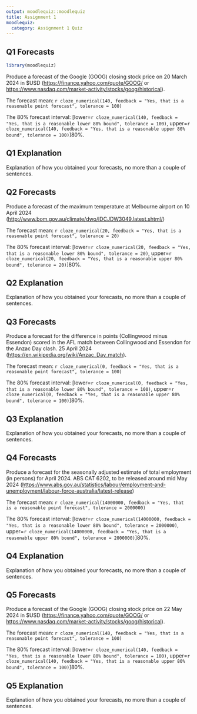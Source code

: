 ```yaml
---
output: moodlequiz::moodlequiz
title: Assignment 1
moodlequiz:
  category: Assignment 1 Quiz
---
```


## Q1 Forecasts

```r
library(moodlequiz)
```

Produce a forecast of the Google (GOOG) closing stock price on 20 March 2024 in $USD (<https://finance.yahoo.com/quote/GOOG/> or <https://www.nasdaq.com/market-activity/stocks/goog/historical>).

The forecast mean: `r cloze_numerical(140, feedback = "Yes, that is a reasonable point forecast", tolerance = 100)`

The 80% forecast interval: [lower=`r cloze_numerical(140, feedback = "Yes, that is a reasonable lower 80% bound", tolerance = 100)`, upper=`r cloze_numerical(140, feedback = "Yes, that is a reasonable upper 80% bound", tolerance = 100)`]80%.

## Q1 Explanation {type=essay}

Explanation of how you obtained your forecasts, no more than a couple of sentences.

## Q2 Forecasts

Produce a forecast of the maximum temperature at Melbourne airport on
10 April 2024 (<http://www.bom.gov.au/climate/dwo/IDCJDW3049.latest.shtml/>)

The forecast mean: `r cloze_numerical(20, feedback = "Yes, that is a reasonable point forecast", tolerance = 20)`

The 80% forecast interval: [lower=`r cloze_numerical(20, feedback = "Yes, that is a reasonable lower 80% bound", tolerance = 20)`, upper=`r cloze_numerical(20, feedback = "Yes, that is a reasonable upper 80% bound", tolerance = 20)`]80%.

## Q2 Explanation {type=essay}

Explanation of how you obtained your forecasts, no more than a couple of sentences.

## Q3 Forecasts

Produce a forecast for the difference in points (Collingwood minus Essendon) scored in the AFL match between Collingwood and Essendon for the Anzac Day clash. 25 April 2024 (<https://en.wikipedia.org/wiki/Anzac_Day_match>).

The forecast mean: `r cloze_numerical(0, feedback = "Yes, that is a reasonable point forecast", tolerance = 100)`

The 80% forecast interval: [lower=`r cloze_numerical(0, feedback = "Yes, that is a reasonable lower 80% bound", tolerance = 100)`, upper=`r cloze_numerical(0, feedback = "Yes, that is a reasonable upper 80% bound", tolerance = 100)`]80%.

## Q3 Explanation {type=essay}

Explanation of how you obtained your forecasts, no more than a couple of sentences.

## Q4 Forecasts

Produce a forecast for the seasonally adjusted estimate of total employment (in persons) for April 2024. ABS CAT 6202, to be released around mid May 2024 (<https://www.abs.gov.au/statistics/labour/employment-and-unemployment/labour-force-australia/latest-release>)

The forecast mean: `r cloze_numerical(14000000, feedback = "Yes, that is a reasonable point forecast", tolerance = 2000000)`

The 80% forecast interval: [lower=`r cloze_numerical(14000000, feedback = "Yes, that is a reasonable lower 80% bound", tolerance = 2000000)`, upper=`r cloze_numerical(14000000, feedback = "Yes, that is a reasonable upper 80% bound", tolerance = 2000000)`]80%.

## Q4 Explanation {type=essay}

Explanation of how you obtained your forecasts, no more than a couple of sentences.

## Q5 Forecasts

Produce a forecast of the Google (GOOG) closing stock price on 22 May 2024 in $USD (<https://finance.yahoo.com/quote/GOOG/> or <https://www.nasdaq.com/market-activity/stocks/goog/historical>).

The forecast mean: `r cloze_numerical(140, feedback = "Yes, that is a reasonable point forecast", tolerance = 100)`

The 80% forecast interval: [lower=`r cloze_numerical(140, feedback = "Yes, that is a reasonable lower 80% bound", tolerance = 100)`, upper=`r cloze_numerical(140, feedback = "Yes, that is a reasonable upper 80% bound", tolerance = 100)`]80%.

## Q5 Explanation {type=essay}

Explanation of how you obtained your forecasts, no more than a couple of sentences.
